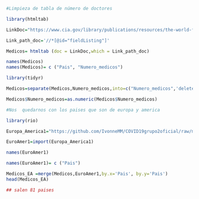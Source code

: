```r
#Limpieza de tabla de número de doctores
```

```r
library(htmltab)
```

```r
LinkDoc="https://www.cia.gov/library/publications/resources/the-world-factbook/fields/359.html"

Link_path_doc='//*[@id="fieldListing"]'
```

```r
Medicos= htmltab (doc = LinkDoc,which = Link_path_doc)
```

```r
names(Medicos)
names(Medicos)= c ("Pais", "Numero_medicos")
```

```r
library(tidyr)
```


```r
Medicos=separate(Medicos,Numero_medicos,into=c("Numero_medicos",'delete'), "\\ ")[,-3]
```

```r
Medicos$Numero_medicos=as.numeric(Medicos$Numero_medicos)
```

```r
#Nos  quedarnos con los paises que son de europa y america 
```


```r
library(rio)
```



```r
Europa_America1="https://github.com/IvonneMM/COVID19grupo2oficial/raw/master/America%20y%20Europa3%20(3)%20(1)%20(1).xls"

EuroAmer1=import(Europa_America1)

```


```r
names(EuroAmer1)
```


```r
names(EuroAmer1)= c ("Pais")
```


```r
Medicos_EA =merge(Medicos,EuroAmer1,by.x='Pais', by.y='Pais') 
head(Medicos_EA)
```

```r
## salen 81 paises 
```


